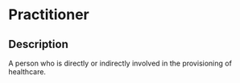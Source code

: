 # Practitioner
 ## Description 
 A person who is directly or indirectly involved in the provisioning of healthcare.